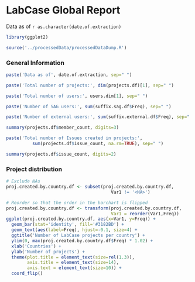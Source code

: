 LabCase Global Report
========================================================

Data as of  `r as.character(date.of.extraction)`

```r
library(ggplot2)

source('../processedData/processedDataDump.R')
```

### General Information

```r
paste('Data as of', date.of.extraction, sep=" ")

paste('Total number of projects:', dim(projects.df)[1], sep=" ")

paste('Total number of users:', users.dim[1], sep=" ")

paste('Number of SAG users:', sum(suffix.sag.df$Freq), sep=" ")

paste('Number of external users:', sum(suffix.external.df$Freq), sep=" ")

summary(projects.df$member_count, digits=3)

paste('Total number of Issues created in projects:',
          sum(projects.df$issue_count, na.rm=TRUE), sep=" ")

summary(projects.df$issue_count, digits=2)
```



### Project distribution

```r
# Exclude NAs
proj.created.by.country.df <- subset(proj.created.by.country.df,
                                        Var1 != '<NA>')

# Reorder so that the order in the barchart is flipped
proj.created.by.country.df <- transform(proj.created.by.country.df,
                                        Var1 = reorder(Var1,Freq))
ggplot(proj.created.by.country.df, aes(x=Var1, y=Freq)) +
  geom_bar(stat='identity', fill='#3182BD') +
  geom_text(aes(label=Freq), hjust=-0.1, size=4) +
  ggtitle('Number of LabCase projects per country') +
  ylim(0, max(proj.created.by.country.df$Freq) * 1.02) +
  xlab('Countries') +
  ylab('Number of projects') +
  theme(plot.title = element_text(size=rel(1.3)),
        axis.title = element_text(size=14),
        axis.text = element_text(size=10)) +
  coord_flip() 

```

  
  
  
  
  
 




